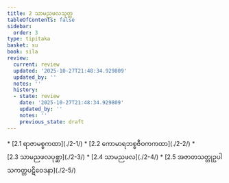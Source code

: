 ```yaml
---
title: 2 သာမညဖလသုတ္တ
tableOfContents: false
sidebar:
  order: 3
type: tipitaka
basket: su
book: sila
review:
  current: review
  updated: '2025-10-27T21:48:34.929809'
  updated_by: ''
  notes: ''
  history:
  - state: review
    date: '2025-10-27T21:48:34.929809'
    updated_by: ''
    notes: ''
    previous_state: draft
---
```



<ReviewStatus review={frontmatter.review} showDetails={true} />

<HypothesisAnnotation frontmatter={frontmatter} />

<DynamicBreadcrumb />



<TableOfContents book="sila" section="2">
* [2.1 ရာဇာမစ္စကထာ](./2-1/)
* [2.2 ကောမာရဘစ္စဇီဝကကထာ](./2-2/)
* [2.3 သာမညဖလပုစ္ဆာ](./2-3/)
* [2.4 သာမညဖလ](./2-4/)
* [2.5 အဇာတသတ္တုဥပါသကတ္တပဋိဝေဒနာ](./2-5/)
</TableOfContents>